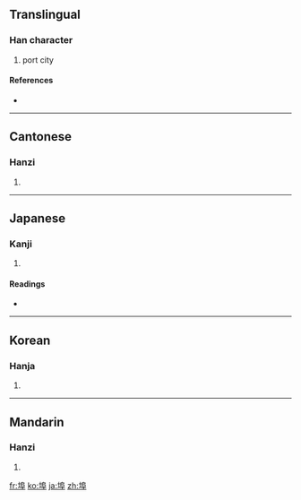 ==Translingual==

===Han character===
{{Han char|rn=32|rad=土|as=08|sn=11|four=4714<sub>7</sub>|canj=土竹口十 (GHRJ)}}

# port city

====References====
* {{Han ref|kx=0230.220|dkj=05161|dj=0466.300|hdz=10454.060|uh=57E0|ud=22496|bh=B0F0|bd=45296}}

----

==Cantonese==

===Hanzi===
{{yue-hanzi|jyut=|y=bou6, fau6}}

# {{defn|Cantonese}}

----

==Japanese==

===Kanji===
{{ja-kanji|grade=|rs=土08}}

# {{defn|Japanese}}

====Readings====
* {{ja-readings|on=[[ふ]] (fu)|kun=[[つか]] (tsuka), [[はとば]] (hatoba)}}

----

==Korean==

===Hanja===
{{ko-hanja|hangeul=부|rv=bu|mr=pu}}

# {{defn|Korean}}

----

==Mandarin==

===Hanzi===
{{cmn-hanzi|pin=[[bù]] ([[bu4]])|wg=pu<sup>4</sup>}}

# {{defn|Mandarin}}

[[fr:埠]]
[[ko:埠]]
[[ja:埠]]
[[zh:埠]]